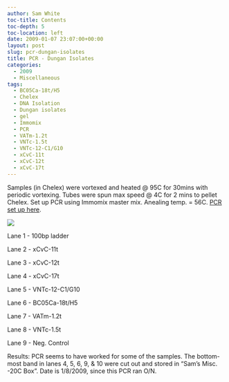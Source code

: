 ```yaml
---
author: Sam White
toc-title: Contents
toc-depth: 5
toc-location: left
date: 2009-01-07 23:07:00+00:00
layout: post
slug: pcr-dungan-isolates
title: PCR - Dungan Isolates
categories:
  - 2009
  - Miscellaneous
tags:
  - BC05Ca-18t/H5
  - Chelex
  - DNA Isolation
  - Dungan isolates
  - gel
  - Immomix
  - PCR
  - VATm-1.2t
  - VNTc-1.5t
  - VNTc-12-C1/G10
  - xCvC-11t
  - xCvC-12t
  - xCvC-17t
---
```


Samples (in Chelex) were vortexed and heated @ 95C for 30mins with periodic vortexing. Tubes were spun max speed @ 4C for 2 mins to pellet Chelex. Set up PCR using Immomix master mix. Anealing temp. = 56C. [PCR set up here](https://eagle.fish.washington.edu/Arabidopsis/Notebook%20Workup%20Files/20090107-01.jpg).

![](https://eagle.fish.washington.edu/Arabidopsis/20090108.png)

Lane 1 - 100bp ladder

Lane 2 - xCvC-11t

Lane 3 - xCvC-12t

Lane 4 - xCvC-17t

Lane 5 - VNTc-12-C1/G10

Lane 6 - BC05Ca-18t/H5

Lane 7 - VATm-1.2t

Lane 8 - VNTc-1.5t

Lane 9 - Neg. Control

Results: PCR seems to have worked for some of the samples. The bottom-most band in lanes 4, 5, 6, 9, & 10 were cut out and stored in "Sam's Misc. -20C Box". Date is 1/8/2009, since this PCR ran O/N.
